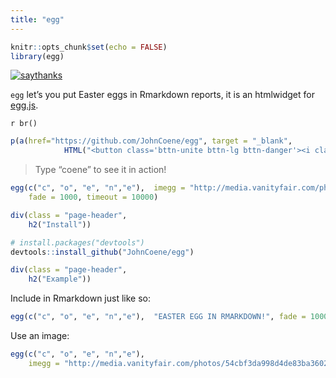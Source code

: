```yaml
---
title: "egg"
---
```


```r
knitr::opts_chunk$set(echo = FALSE)
library(egg)
```

[![saythanks](https://img.shields.io/badge/say-thanks-ff69b4.svg)](https://saythanks.io/to/JohnCoene)

`egg` let's you put Easter eggs in Rmarkdown reports, it is an htmlwidget for [egg.js](http://thatmikeflynn.com/egg.js/).

`r br()`

```r
p(a(href="https://github.com/JohnCoene/egg", target = "_blank",
            HTML("<button class='bttn-unite bttn-lg bttn-danger'><i class='fa fa-github' aria-hidden='true'></i> Repository</button>")))
```

> Type "coene" to see it in action!

```r
egg(c("c", "o", "e", "n","e"),  imegg = "http://media.vanityfair.com/photos/54cbf3da998d4de83ba3602a/master/w_960,c_limit/image.jpg",
    fade = 1000, timeout = 10000)
```

```r
div(class = "page-header",
    h2("Install"))
```

```r
# install.packages("devtools")
devtools::install_github("JohnCoene/egg")
```

```r
div(class = "page-header",
    h2("Example"))
```

Include in Rmarkdown just like so:

```r
egg(c("c", "o", "e", "n","e"),  "EASTER EGG IN RMARKDOWN!", fade = 1000, timeout = 10000)
```

Use an image:

```r
egg(c("c", "o", "e", "n","e"), 
    imegg = "http://media.vanityfair.com/photos/54cbf3da998d4de83ba3602a/master/w_960,c_limit/image.jpg")
```